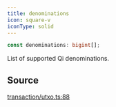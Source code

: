 ```yaml
---
title: denominations
icon: square-v
iconType: solid
---
```


```ts
const denominations: bigint[];
```

List of supported Qi denominations.

## Source

[transaction/utxo.ts:88](https://github.com/dominant-strategies/quais.js/blob/645041739db20c79ffe7730b79d42c9644eae500/src/transaction/utxo.ts#L88)
